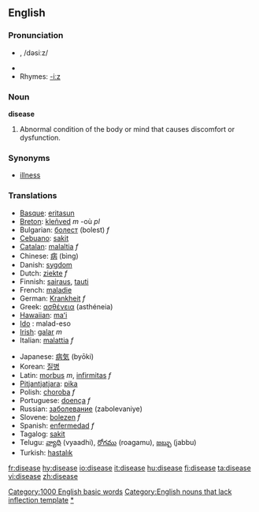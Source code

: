 ==English==

===Pronunciation===
* {{IPA|/disiːz/}}, /dəsiːz/
* {{audio|en-us-disease.ogg|Audio (US)}}
* Rhymes: [[Rhymes:English:-iːz|-iːz]]

===Noun===
'''disease'''
#Abnormal condition of the body or mind that causes discomfort or dysfunction. 

===Synonyms===
*[[illness]]

===Translations===
{{top}}
*[[Basque]]: [[eritasun]]
*[[Breton]]: [[kleñved]] ''m'' -où ''pl''
*Bulgarian: [[болест]] (bolest) ''f''
*[[Cebuano]]: [[sakit]]
*[[Catalan]]: [[malaltia]] ''f''
*Chinese: [[病]] (bìng)
*Danish: [[sygdom]]
*Dutch: [[ziekte]] ''f''
*Finnish: [[sairaus]], [[tauti]]
*French: [[maladie]]
*German: [[Krankheit]] ''f''
*Greek: [[ασθένεια]] (asthéneia)
*[[Hawaiian]]: [[maʻi]]
* [[Ido]] : malad-eso
*[[Irish]]: [[galar]] ''m''
*Italian: [[malattia]] ''f''
{{mid}}
*Japanese: [[病気]] (byōki)
*Korean: [[질병]]
*Latin: [[morbus]] ''m'', [[infirmitas]] ''f''
*[[Pitjantjatjara]]: [[pika]]
*Polish: [[choroba ]] ''f''
*Portuguese: [[doença]] ''f''
*Russian: [[заболевание]] (zabolevaniye)
*Slovene: [[bolezen]] ''f''
*Spanish: [[enfermedad]] ''f''
*Tagalog: [[sakit]]
*Telugu: [[వ్యాధి]] (vyaadhi), [[రోగము]] (roagamu), [[జబ్బు]] (jabbu)
*Turkish: [[hastalık]]
{{bottom}}

[[Category:1000 English basic words]]
[[Category:English nouns that lack inflection template]]
[[Category:Diseases|*]]

[[fr:disease]]
[[hy:disease]]
[[io:disease]]
[[it:disease]]
[[hu:disease]]
[[fi:disease]]
[[ta:disease]]
[[vi:disease]]
[[zh:disease]]